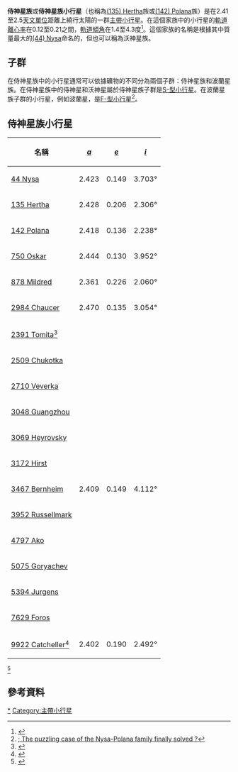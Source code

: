 '''侍神星族'''或'''侍神星族小行星'''（也稱為[[沃神星|(135) Hertha]]族或[[波蘭星|(142) Polana]]族）是在2.41至2.5[[天文單位|天文單位]]距離上繞行太陽的一群[[主帶小行星|主帶小行星]]。在這個家族中的小行星的[[軌道離心率|軌道離心率]]在0.12至0.21之間，[[軌道傾角|軌道傾角]]在1.4至4.3度<ref>{{Cite web |url=http://www.easysky.de/eng/screenshots/index.htm |title=EasySky - Screenshots<!-- Bot generated title --> |accessdate=2013-07-01 |archive-date=2012-07-02 |archive-url=https://www.webcitation.org/68r6xcOP6?url=http://www.easysky.de/eng/screenshots/index.htm |dead-url=no }}</ref>。這個家族的名稱是根據其中質量最大的[[侍神星|(44) Nysa]]命名的，但也可以稱為沃神星族。

== 子群 ==
在侍神星族中的小行星通常可以依據礦物的不同分為兩個子群：侍神星族和波蘭星族。在侍神星族中的侍神星和沃神星屬於侍神星族子群是[[S-型小行星|S-型小行星]]。在波蘭星族子群的小行星，例如波蘭星，是[[F-型小行星|F-型小行星]]<ref>[http://www.aas.org/publications/baas/v30n3/dps98/16.htm[5.05&#93 {{Wayback|url=http://www.aas.org/publications/baas/v30n3/dps98/16.htm%5B5.05%26#93 |date=20061217234428 }}; The puzzling case of the Nysa-Polana family finally solved ?<!-- Bot generated title -->]</ref>。

== 侍神星族小行星 ==
{| border="0" cellspacing="0" cellpadding="5"
! 名稱 !! ''[[半長軸|a]]'' !! ''[[離心率|e]]'' !! ''[[軌道傾角|i]]''
|-
| [[小行星44|44 Nysa]] || 2.423 || 0.149 || 3.703°
|-
| [[小行星135|135 Hertha]] || 2.428 || 0.206 || 2.306°
|-
| [[小行星142|142 Polana]] || 2.418 || 0.136 || 2.238°
|-
| [[小行星750|750 Oskar]] || 2.444 || 0.130 || 3.952°
|-
| [[小行星878|878 Mildred]] || 2.361 || 0.226 || 2.060°
|-
| [[小行星2984|2984 Chaucer]] || 2.470 || 0.135 || 3.054°
|-
| [[小行星2391|2391 Tomita]]<ref>{{cite journal|title = The Puzzling Case of the Nysa-Polana Family|author = A. Cellino, V. Zappala, A. Doressoundiram, M. Di Martino, P. Bendjoya, E. Dotto & F. Migliorini|publisher = Icarus| volume = 152|date = August 2001|pages = 225–237|url = http://www.sciencedirect.com/science?_ob=ArticleURL&_udi=B6WGF-458NDHM-M&_user=994540&_rdoc=1&_fmt=&_orig=search&_sort=d&view=c&_acct=C000050024&_version=1&_urlVersion=0&_userid=994540&md5=f06ca90a1bfa6af70955b5a31f31e82f|doi = 10.1006/icar.2001.6634|journal = Icarus|issue = 2|bibcode=2001Icar..152..225C}}</ref>
|-
| [[小行星2509|2509 Chukotka]]
|-
| [[小行星2710|2710 Veverka]]
|-
| [[小行星3048|3048 Guangzhou]]
|-
| [[小行星3069|3069 Heyrovsky]]
|-
| [[小行星3172|3172 Hirst]]
|-
| [[小行星3467|3467 Bernheim]] || 2.409 || 0.149 || 4.112°
|-
| [[小行星3952|3952 Russellmark]]
|-
| [[小行星4797|4797 Ako]]
|-
| [[小行星5075|5075 Goryachev]]
|-
| [[小行星5394|5394 Jurgens]]
|-
| [[小行星7629|7629 Foros]]
|-
| [[小行星9922|9922 Catcheller]]<ref>{{cite web|url = http://www.psi.edu/pds/resource/family.html|author = [[Vincenzo_Zappalà|Zappala, V.]], Ph. Bendjoya, A. Cellino, P. Farinella, and C. Froeschle|title = Asteroid Dynamical Families.|work = EAR-A-5-DDR-FAMILY-V4.1|publisher = NASA Planetary Data System|year = 1997|accessdate = 2013-07-01|archive-date = 2009-07-22|archive-url = https://web.archive.org/web/20090722065936/http://www.psi.edu/pds/resource/family.html|dead-url = no}}</ref> || 2.402 || 0.190 || 2.492°
|}
<ref>{{Cite web |url=http://ssd.jpl.nasa.gov/sbdb.cgi |title=JPL Small-Body Database Browser<!-- Bot generated title --> |accessdate=2013-07-01 |archive-date=2010-09-29 |archive-url=https://web.archive.org/web/20100929043420/http://ssd.jpl.nasa.gov/sbdb.cgi |dead-url=no }}</ref>

== 參考資料 ==
{{reflist}}

{{小天體}}

[[Category:侍神星族小行星|*]]
[[Category:主帶小行星|Category:主帶小行星]]